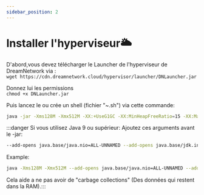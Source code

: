 ```yaml
---
sidebar_position: 2
---
```

# Installer l'hyperviseur🌥️

D'abord,vous devez télécharger le Launcher de l'hyperviseur de DreamNetwork via :<br/>
```wget https://cdn.dreamnetwork.cloud/hypervisor/launcher/DNLauncher.jar```

Donnez lui les permissions<br/>
```chmod +x DNLauncher.jar```

Puis lancez le ou crée un shell (fichier "~.sh") via cette commande:<br/>
```bash
java -jar -Xms128M -Xmx512M -XX:+UseG1GC -XX:MinHeapFreeRatio=15 -XX:MaxHeapFreeRatio=30 -XX:+UnlockExperimentalVMOptions -XX:MaxGCPauseMillis=50 -XX:CompileThreshold=100 -XX:+UseCompressedOops -jar DNLauncher.jar
```

:::danger Si vous utilisez Java 9 ou supérieur: Ajoutez ces arguments avant le -jar:
```bash
--add-opens java.base/java.nio=ALL-UNNAMED --add-opens java.base/jdk.internal.ref=ALL-UNNAMED
```
Example: 
```bash
java -Xms128M -Xmx512M --add-opens java.base/java.nio=ALL-UNNAMED --add-opens java.base/jdk.internal.ref=ALL-UNNAMED -jar DNLauncher.jar
```

Cela aide a ne pas avoir de "carbage collections" (Des données qui restent dans la RAM).:::
